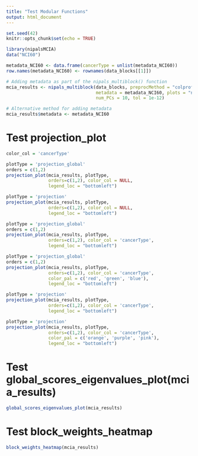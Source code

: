 ```yaml
---
title: "Test Modular Functions"
output: html_document
---
```


```r
set.seed(42)
knitr::opts_chunk$set(echo = TRUE)
```

```r
library(nipalsMCIA)
data("NCI60")

metadata_NCI60 <- data.frame(cancerType = unlist(metadata_NCI60))
row.names(metadata_NCI60) <- rownames(data_blocks[[1]])

# Adding metadata as part of the nipals_multiblock() function
mcia_results <- nipals_multiblock(data_blocks, preprocMethod = "colprofile", 
                                  metadata = metadata_NCI60, plots = "none",
                                  num_PCs = 10, tol = 1e-12)

# Alternative method for adding metadata
mcia_results$metadata <- metadata_NCI60
```

# Test  projection_plot
```r
color_col = 'cancerType'
```

```r
plotType = 'projection_global'
orders = c(1,2)
projection_plot(mcia_results, plotType,
                orders=c(1,2), color_col = NULL,
                legend_loc = "bottomleft")
```

```r
plotType = 'projection'
projection_plot(mcia_results, plotType,
                orders=c(1,2), color_col = NULL,
                legend_loc = "bottomleft")
```

```r
plotType = 'projection_global'
orders = c(1,2)
projection_plot(mcia_results, plotType,
                orders=c(1,2), color_col = 'cancerType',
                legend_loc = "bottomleft")
```
```r
plotType = 'projection_global'
orders = c(1,2)
projection_plot(mcia_results, plotType,
                orders=c(1,2), color_col = 'cancerType',
                color_pal = c('red', 'green', 'blue'),
                legend_loc = "bottomleft")
```

```r
plotType = 'projection'
projection_plot(mcia_results, plotType,
                orders=c(1,2), color_col = 'cancerType',
                legend_loc = "bottomleft")
```

```r
plotType = 'projection'
projection_plot(mcia_results, plotType,
                orders=c(1,2), color_col = 'cancerType',
                color_pal = c('orange', 'purple', 'pink'),
                legend_loc = "bottomleft")
```

# Test global_scores_eigenvalues_plot(mcia_results)
```r
global_scores_eigenvalues_plot(mcia_results)
```

# Test block_weights_heatmap
```r
block_weights_heatmap(mcia_results)
```

    